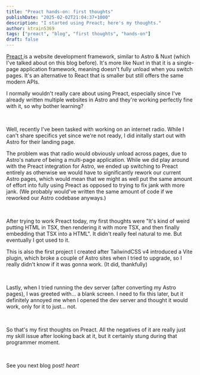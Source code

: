 ```yaml
---
title: "Preact hands-on: first thoughts"
publishDate: "2025-02-02T21:04:37+1000"
description: "I started using Preact; here's my thoughts."
author: ktrain5369
tags: ["preact", "blog", "first thoughts", "hands-on"]
draft: false
---
```


<a class="text-blue-300 hover:text-blue-500" href="https://preactjs.com">
  Preact
</a>
is a website development framework, similar to Astro & Nuxt (which I've talked
about on this blog before). It's more like Nuxt in that it is a single-page
application framework, meaning doesn't fully unload when you switch pages. It's
an alternative to React that is smaller but still offers the same modern APIs.

<br />

I normally wouldn't really care about using Preact, especially since I've already written multiple websites in Astro and they're working perfectly fine with it, so why bother learning?

<br />

Well, recently I've been tasked with working on an internet radio. While I can't share specifics yet since we're not ready, I did initally start out with Astro for their landing page.

The problem was that radio would obviously unload across pages, due to Astro's nature of being a multi-page application. While we did play around with the Preact integration for Astro, we ended up switching to Preact entirely as otherwise we would have to significantly rework our current Astro pages, which would mean that we might as well put the same amount of effort into fully using Preact as opposed to trying to fix jank with more jank. (We probably would've written the same amount of code if we reworked our Astro codebase anyways.)

<br />

After trying to work Preact today, my first thoughts were "It's kind of weird putting HTML in TSX, then rendering it with more TSX, and then finally embedding that TSX into a HTML". It didn't really feel natural to me. But eventually I got used to it.

This is also the first project I created after TailwindCSS v4 introduced a Vite plugin, which broke a couple of Astro sites when I tried to upgrade, so I really didn't know if it was gonna work. (It did, thankfully)

<br />

Lastly, when I tried running the dev server (after converting my Astro pages), I was greeted with... a blank screen. I need to fix this later, but it definitely annoyed me when I opened the dev server and thought it would work, only for it to just... not.

<br />

So that's my first thoughts on Preact. All the negatives of it are really just my skill issue after looking back at it, but it certainly stung during that programmer moment.

<br />

See you next blog post! _heart_
